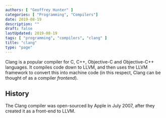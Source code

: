 ```yaml
---
authors: [ "Geoffrey Hunter" ]
categories: [ "Programming", "Compilers"]
date: 2019-08-19
description: ""
draft: false
lastUpdated: 2019-08-19
tags: [ "programming", "compilers", "clang" ]
title: "clang"
type: "page"
---
```



<WarningIsNotes />

Clang is a popular compiler for C, C++, Objective-C and Objective-C++ languages. It compiles code down to LLVM, and then uses the LLVM framework to convert this into machine code (in this respect, Clang can be thought of as a compiler _frontend_).

## History

The Clang compiler was open-sourced by Apple in July 2007, after they created it as a front-end to LLVM.